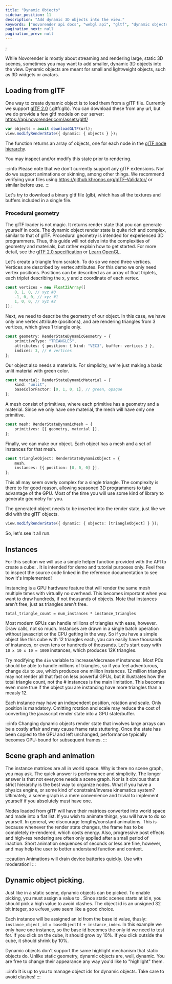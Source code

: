 ```yaml
---
title: "Dynamic Objects"
sidebar_position: 11
description: "Add dynamic 3D objects into the view."
keywords: ["novorender api docs", "webgl api", "gltf", "dynamic objects"]
pagination_next: null
pagination_prev: null
---
```


 ;

While Novorender is mostly about streaming and rendering large, static 3D scenes, sometimes you may want to add smaller, dynamic 3D objects into the view.
Dynamic objects are meant for small and lightweight objects, such as 3D widgets or avatars.

## Loading from glTF

One way to create dynamic object is to load them from a glTF file.
Currently we support [glTF 2.0](https://www.khronos.org/gltf/) (.gltf/.glb).
You can download these from any url, but we do provide a few gltf models on our server: https://api.novorender.com/assets/gltf/

```typescript
var objects = await downloadGLTF(url);
view.modifyRenderState({ dynamic: { objects } });
```

The <CodeLink type="function" name="downloadGLTF"/> function returns an array of objects,
one for each node in the [glTF node hierarchy](https://registry.khronos.org/glTF/specs/2.0/glTF-2.0.html#nodes-and-hierarchy).

You may inspect and/or modify this state prior to rendering.

:::info
Please note that we don't currently support any glTF extensions. Nor do we support animations or skinning, among other things.
We recommend verifying your files using https://github.khronos.org/glTF-Validator/ or similar before use.
:::

Let's try to download a binary gltf file (glb), which has all the textures and buffers included in a single file.

<PlaygroundComponent demoKey="dynamic.gltf"></PlaygroundComponent>

### Procedural geometry

The glTF loader is not magic.
It returns render state that you can generate yourself in code.
The dynamic object render state <CodeLink type="interface" name="RenderStateDynamicObject"/> is quite rich and complex, similar to that of glTF.
Procedural geometry is intended for experienced 3D programmers.
Thus, this guide will not delve into the complexities of geometry and materials, but rather explain how to get started.
For more detail, see the [glTF 2.0 specification](https://registry.khronos.org/glTF/specs/2.0/glTF-2.0.html) or [Learn OpenGL](https://learnopengl.com/).

Let's create a triangle from scratch.
To do so we need three vertices.
Vertices are described by vertex attributes.
For this demo we only need vertex positions.
Positions can be described as an array of float triplets, each triplet describing the x, y and z coordinate of each vertex.

```typescript
const vertices = new Float32Array([
    0, 1, 0, // xyz #0
    -1, 0, 0, // xyz #1
    1, 0, 0, // xyz #2
]);
```

Next, we need to describe the geometry of our object.
In this case, we have only one vertex attribute (positions), and are rendering triangles from 3 vertices, which gives 1 triangle only.

```typescript
const geometry: RenderStateDynamicGeometry = {
    primitiveType: "TRIANGLES",
    attributes: { position: { kind: "VEC3", buffer: vertices } },
    indices: 3, // # vertices
};
```

Our object also needs a materials.
For simplicity, we're just making a basic unlit material with green color.

```typescript
const material: RenderStateDynamicMaterial = {
    kind: "unlit",
    baseColorFactor: [0, 1, 0, 1], // green, opaque
};
```

A mesh consist of primitives, where each primitive has a geometry and a material.
Since we only have one material, the mesh will have only one primitive.

```typescript
const mesh: RenderStateDynamicMesh = {
    primitives: [{ geometry, material }],
};
```

Finally, we can make our object.
Each object has a mesh and a set of instances for that mesh.

```typescript
const triangleObject: RenderStateDynamicObject = {
    mesh,
    instances: [{ position: [0, 0, 0] }],
};
```

This all may seem overly complex for a single triangle.
The complexity is there to for good reason, allowing seasoned 3D programmers to take advantage of the GPU.
Most of the time you will use some kind of library to generate geometry for you.

The generated object needs to be inserted into the render state, just like we did with the glTF objects.

```typescript
view.modifyRenderState({ dynamic: { objects: [triangleObject] } });
```

So, let's see it all run.

<PlaygroundComponent demoKey="dynamic.triangle"></PlaygroundComponent>

## Instances

For this section we will use a simple helper function provided with the API to create a cube: <CodeLink type="function" name="createCubeObject"/>.
It is intended for demo and tutorial purposes only.
Feel free to inspect the source code linked in the reference documentation to see how it's implemented!

Instancing is a GPU hardware feature that will render the same mesh multiple times with virtually no overhead.
This becomes important when you want to draw hundreds, if not thousands of objects.
Note that instances aren't free, just as triangles aren't free.

```
total_triangle_count = num_instances * instance_triangles
```

Most modern GPUs can handle millions of triangles with ease, however.
Draw calls, not so much.
Instances are drawn in a single batch operation without javascript or the CPU getting in the way.
So if you have a simple object like this cube with 12 triangles each, you can easily have thousands of instances, or even tens or hundreds of thousands.
Let's start easy with `10 x 10 x 10 = 1000` instances, which produces 12K triangles.

<PlaygroundComponent demoKey="dynamic.instances"></PlaygroundComponent>

Try modifying the `dim` variable to increase/decrease # instances.
Most PCs should be able to handle millions of triangles, so if you feel adventurous, change `dim` to `100`, which produces one million instances.
12 million triangles may not render all that fast on less powerful GPUs, but it illustrates how the total triangle count, not the # instances is the main limitation.
This becomes even more true if the object you are instancing have more triangles than a measly 12.

Each instance may have an independent position, rotation and scale.
Only position is mandatory.
Omitting rotation and scale may reduce the cost of converting the javascript render state into a GPU state/buffer.

:::info
Changing dynamic objects render state that involves large arrays can be a costly affair and may cause frame rate stuttering.
Once the state has been copied to the GPU and left unchanged, performance typically becomes GPU-bound for subsequent frames.
:::

## Scene graph and animation

The instance matrices are all in world space.
Why is there no scene graph, you may ask.
The quick answer is performance and simplicity.
The longer answer is that not everyone needs a scene graph.
Nor is it obvious that a strict hierarchy is the best way to organize nodes.
What if you have a physics engine, or some kind of constraint/inverse kinematics system?
Ultimately, a scene graph is a mere convenience and trivial to implement yourself if you absolutely must have one.

Nodes loaded from glTF will have their matrices converted into world space and made into a flat list.
If you wish to animate things, you will have to do so yourself.
In general, we discourage lengthy/constant animations.
This is because whenever the render state changes, the frame has to be completely re-rendered, which costs energy.
Also, progressive post effects and high-res rendering are often only applied after a small period of inaction.
Short animation sequences of seconds or less are fine, however, and may help the user to better understand function and context.

<PlaygroundComponent demoKey="dynamic.animation"></PlaygroundComponent>

:::caution
Animations will drain device batteries quickly. Use with moderation!
:::

## Dynamic object picking.

Just like in a static scene, dynamic objects can be picked.
To enable picking, you must assign a value to <CodeLink type="interface" name="RenderStateDynamicObject.baseObjectId"/>.
Since static scenes starts at id `0`, you should pick a high value to avoid clashes.
The object id is an unsigned 32 bit integer, so `0xf000_0000` seem like a good choice.

Each instance will be assigned an id from the base id value, thusly: `instance_object_id = baseObjectId + instance_index`.
In this example we only have one instance, so the base id becomes the only id we need to test for.
If you click on the cube, it should grow by 10%.
If you click outside the cube, it should shrink by 10%.

<PlaygroundComponent demoKey="dynamic.pick_dynamic"></PlaygroundComponent>

Dynamic objects don't support the same highlight mechanism that static objects do.
Unlike static geometry, dynamic objects are, well, dynamic.
You are free to change their appearance any way you'd like to "highlight" them.

:::info
It is up to you to manage object ids for dynamic objects. Take care to avoid clashes!
:::
